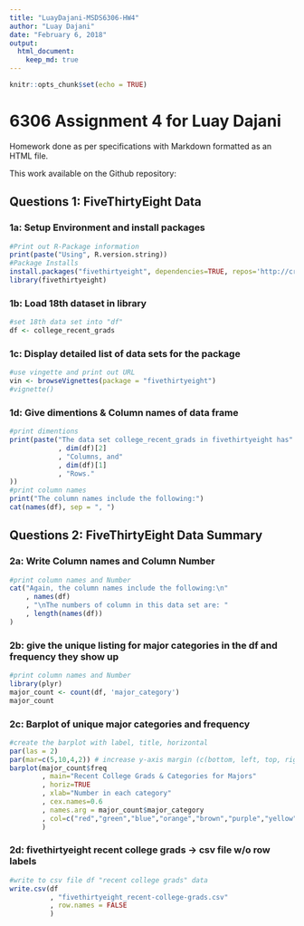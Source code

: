 ```yaml
---
title: "LuayDajani-MSDS6306-HW4"
author: "Luay Dajani"
date: "February 6, 2018"
output: 
  html_document:
    keep_md: true
---
```


```r
knitr::opts_chunk$set(echo = TRUE)
```

# 6306 Assignment 4 for Luay Dajani

Homework done as per specifications with Markdown formatted as an HTML file.

This work available on the Github repository:

## Questions 1: FiveThirtyEight Data

### 1a: Setup Environment and install packages

```r
#Print out R-Package information
print(paste("Using", R.version.string))
#Package Installs
install.packages("fivethirtyeight", dependencies=TRUE, repos='http://cran.rstudio.com/')
library(fivethirtyeight)
```

### 1b: Load 18th dataset in library

```r
#set 18th data set into "df"
df <- college_recent_grads
```

### 1c: Display detailed list of data sets for the package

```r
#use vingette and print out URL
vin <- browseVignettes(package = "fivethirtyeight")
#vignette()
```

### 1d: Give dimentions & Column names of data frame

```r
#print dimentions
print(paste("The data set college_recent_grads in fivethirtyeight has"
            , dim(df)[2]
            , "Columns, and"
            , dim(df)[1]
            , "Rows."
))
#print column names
print("The column names include the following:")
cat(names(df), sep = ", ")
```

## Questions 2: FiveThirtyEight Data Summary

### 2a: Write Column names and Column Number

```r
#print column names and Number
cat("Again, the column names include the following:\n"
    , names(df)
    , "\nThe numbers of column in this data set are: "  
    , length(names(df))
)
```

### 2b: give the unique listing for major categories in the df and frequency they show up

```r
#print column names and Number
library(plyr)
major_count <- count(df, 'major_category')
major_count
```

### 2c: Barplot of unique major categories and frequency

```r
#create the barplot with label, title, horizontal
par(las = 2)
par(mar=c(5,10,4,2)) # increase y-axis margin (c(bottom, left, top, right))
barplot(major_count$freq
        , main="Recent College Grads & Categories for Majors"
        , horiz=TRUE
        , xlab="Number in each category"
        , cex.names=0.6
        , names.arg = major_count$major_category
        , col=c("red","green","blue","orange","brown","purple","yellow")
        )
```

### 2d: fivethirtyeight recent college grads -> csv file w/o row labels

```r
#write to csv file df "recent college grads" data
write.csv(df
          , "fivethirtyeight_recent-college-grads.csv"
          , row.names = FALSE
          )
```
